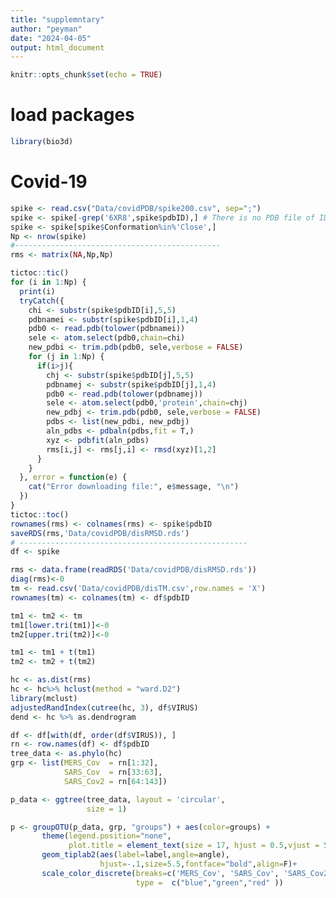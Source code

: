 ```yaml
---
title: "supplemntary"
author: "peyman"
date: "2024-04-05"
output: html_document
---
```


```r
knitr::opts_chunk$set(echo = TRUE)
```

# load packages

```r
library(bio3d)
```

# Covid-19

```r
spike <- read.csv("Data/covidPDB/spike200.csv", sep=";")
spike <- spike[-grep('6XR8',spike$pdbID),] # There is no PDB file of ID 6XR8
spike <- spike[spike$Conformation%in%'Close',]
Np <- nrow(spike)
#----------------------------------------------
rms <- matrix(NA,Np,Np)

tictoc::tic()
for (i in 1:Np) {
  print(i)
  tryCatch({
    chi <- substr(spike$pdbID[i],5,5)
    pdbnamei <- substr(spike$pdbID[i],1,4)
    pdb0 <- read.pdb(tolower(pdbnamei))
    sele <- atom.select(pdb0,chain=chi)
    new_pdbi <- trim.pdb(pdb0, sele,verbose = FALSE)
    for (j in 1:Np) {
      if(i>j){
        chj <- substr(spike$pdbID[j],5,5)
        pdbnamej <- substr(spike$pdbID[j],1,4)
        pdb0 <- read.pdb(tolower(pdbnamej))
        sele <- atom.select(pdb0,'protein',chain=chj)
        new_pdbj <- trim.pdb(pdb0, sele,verbose = FALSE)
        pdbs <- list(new_pdbi, new_pdbj)
        aln_pdbs <- pdbaln(pdbs,fit = T,)
        xyz <- pdbfit(aln_pdbs)
        rms[i,j] <- rms[j,i] <- rmsd(xyz)[1,2]
      }
    }
  }, error = function(e) {
    cat("Error downloading file:", e$message, "\n")
  })
}
tictoc::toc()
rownames(rms) <- colnames(rms) <- spike$pdbID
saveRDS(rms,'Data/covidPDB/disRMSD.rds')
# ---------------------------------------------------
df <- spike

rms <- data.frame(readRDS('Data/covidPDB/disRMSD.rds'))
diag(rms)<-0
tm <- read.csv('Data/covidPDB/disTM.csv',row.names = 'X')
rownames(tm) <- colnames(tm) <- df$pdbID

tm1 <- tm2 <- tm
tm1[lower.tri(tm1)]<-0
tm2[upper.tri(tm2)]<-0

tm1 <- tm1 + t(tm1)
tm2 <- tm2 + t(tm2)

hc <- as.dist(rms)
hc <- hc%>% hclust(method = "ward.D2")
library(mclust)
adjustedRandIndex(cutree(hc, 3), df$VIRUS)
dend <- hc %>% as.dendrogram

df <- df[with(df, order(df$VIRUS)), ]
rn <- row.names(df) <- df$pdbID
tree_data <- as.phylo(hc)
grp <- list(MERS_Cov  = rn[1:32],
            SARS_Cov  = rn[33:63],
            SARS_Cov2 = rn[64:143])

p_data <- ggtree(tree_data, layout = 'circular',
                 size = 1) 

p <- groupOTU(p_data, grp, "groups") + aes(color=groups) +
       theme(legend.position="none",
             plot.title = element_text(size = 17, hjust = 0.5,vjust = 5))+
       geom_tiplab2(aes(label=label,angle=angle),
                    hjust=-.1,size=5.5,fontface="bold",align=F)+
       scale_color_discrete(breaks=c('MERS_Cov', 'SARS_Cov', 'SARS_Cov2'),
                            type =  c("blue","green","red" ))

```

